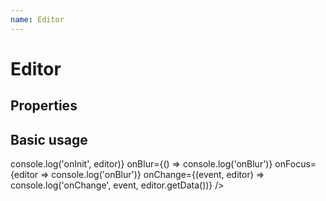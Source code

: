 ```yaml
---
name: Editor
---
```



# Editor

## Properties

<Props of={Editor} />

## Basic usage

<Playground>
    <Toolbar />
    <Editor
        onInit={editor => console.log('onInit', editor)}
        onBlur={() => console.log('onBlur')}
        onFocus={editor => console.log('onBlur')}
        onChange={(event, editor) => console.log('onChange', event, editor.getData())}
    />
</Playground>
